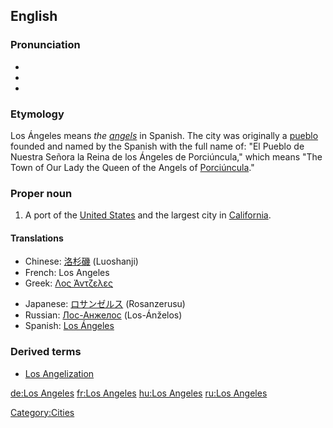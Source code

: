 {{wikipedia}}
==English==
===Pronunciation===
*{{audio|En-ca-Los_Angeles.ogg|Audio (CA)}}
* {{audio|en-uk-Los Angeles.ogg|Audio (UK)}}
*{{audio|en-us-Los_Angeles.ogg|Audio (US)}}

===Etymology===
Los Ángeles means ''the [[angels]]'' in Spanish. The city was originally a [[pueblo]] founded and named by the Spanish with the full name of: "El Pueblo de Nuestra Señora la Reina de los Ángeles de Porciúncula," which means "The Town of Our Lady the Queen of the Angels of [[Porciúncula]]." 

===Proper noun===
{{en-proper noun|sg=[[los|Los]] [[angeles|Angeles]]}}

# A port of the [[United States]] and the largest city in [[California]]. 

====Translations====
{{top}}
*Chinese: [[洛杉磯]] (Luoshanji)
*French: Los Angeles
*Greek: [[Λος Άντζελες]]
{{mid}}
*Japanese: [[ロサンゼルス]] (Rosanzerusu)
*Russian: [[Лос-Анжелос]] (Los-Ánželos) {{m}} {{s}}
*Spanish: [[Los Ángeles]] {{m}} {{s}}
{{bottom}}

===Derived terms===
* [[Los Angelization]]


[[Category:Cities]]

[[de:Los Angeles]]
[[fr:Los Angeles]]
[[hu:Los Angeles]]
[[ru:Los Angeles]]